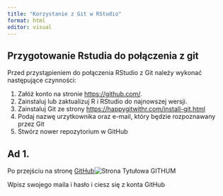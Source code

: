 ```yaml
---
title: "Korzystanie z Git w RStudio"
format: html
editor: visual
---
```


## Przygotowanie Rstudia do połączenia z git

Przed przystąpieniem do połączenia RStudio z Git należy wykonać następujące czynności:

1.  Załóż konto na stronie <https://github.com/>.
2.  Zainstaluj lub zaktualizuj R i RStudio do najnowszej wersji.
3.  Zainstaluj Git ze strony <https://happygitwithr.com/install-git.html>
4.  Podaj nazwę urzytkownika oraz e-mail, który będzie rozpoznawany przez Git
5.  Stwórz nower repozytorium w GitHub

## Ad 1.

Po przejściu na stronę [GitHub](https://github.com/)![Strona Tytułowa GITHUM](figs/Zrzut%20ekranu%20GitHub.png)

Wpisz swojego maila i hasło i ciesz się z konta GitHub
